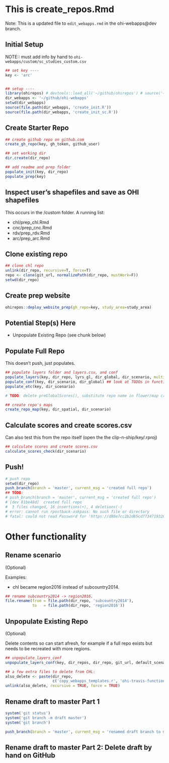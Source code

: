 # This is create_repos.Rmd
Note: This is a updated file to `edit_webapps.rmd` in the ohi-webapps@dev branch. 


## Initial Setup
NOTE:: must add info by hand to `ohi-webapps/custom/sc_studies_custom.csv`
```r
## set key ----
key <- 'arc' 


## setup ----
library(ohirepos) # devtools::load_all('~/github/ohirepos') # source('~/github/ohi-webapps/_source_and_load.r')
dir_webapps <- '~/github/ohi-webapps'
setwd(dir_webapps)
source(file.path(dir_webapps, 'create_init.R'))
source(file.path(dir_webapps, 'create_init_sc.R'))
```


## Create Starter Repo
```r
## create github repo on github.com
create_gh_repo(key, gh_token, github_user)

## set working dir
dir.create(dir_repo)

## add readme and prep folder
populate_init(key, dir_repo)
populate_prep(key)
```

## Inspect user's shapefiles and save as OHI shapefiles
This occurs in the /custom folder. A running list: 

- chl/prep_chl.Rmd
- cnc/prep_cnc.Rmd
- rdv/prep_rdv.Rmd
- arc/prep_arc.Rmd


## Clone existing repo
```r
## clone chl repo
unlink(dir_repo, recursive=T, force=T)
repo <- clone(git_url, normalizePath(dir_repo, mustWork=F))
setwd(dir_repo)
```

## Create prep website

```r

ohirepos::deploy_website_prep(gh_repo=key, study_area=study_area)

```


## Potential Step(s) Here
- Unpopulate Existing Repo (see chunk below)


## Populate Full Repo
This doesn't push, just populates.
```r
## populate layers folder and layers.csv, and conf
populate_layers(key, dir_repo, lyrs_gl, dir_global, dir_scenario, multi_nation = FALSE)
populate_conf(key, dir_scenario, dir_global) ## look at TODOs in functions.r
populate_etc(key, dir_scenario)

# TODO: delete preGlobalScores(), substitute repo name in flower/map creation

## create repo's maps
create_repo_map(key, dir_spatial, dir_scenario) 
```


## Calculate scores and create scores.csv
Can also test this from the repo itself (open the the clip-n-ship/key/.rproj)
```r
## calculate scores and create scores.csv
calculate_scores_check(dir_scenario)
```


## Push!
```r
# push repo
setwd(dir_repo)
push_branch(branch = 'master', current_msg = 'created full repo') 
## TODO: 
# push_branch(branch = 'master', current_msg = 'created full repo') 
# [dev 81be48d]  created full repo
#  3 files changed, 16 insertions(+), 4 deletions(-)
# error: cannot run rpostback-askpass: No such file or directory
# fatal: could not read Password for 'https://d80e7cc2b2d65cd77347193263ecaf3ae06873a5@github.com': Device not configured
```



# Other functionality

## Rename scenario
(Optional)

Examples: 

- chl became region2016 instead of subcountry2014.

```r
## rename subcountry2014 -> region2016. 
file.rename(from = file.path(dir_repo, 'subcountry2014'),
            to   = file.path(dir_repo, 'region2016'))
```

## Unpopulate Existing Repo
(Optional)

Delete contents so can start afresh, for example if a full repo exists but needs to be recreated with more regions.

```r
## unpopulate_layers_conf
unpopulate_layers_conf(key, dir_repos, dir_repo, git_url, default_scenario)

## a few extra files to delete from CHL: 
also_delete <- paste(dir_repo, 
                     c('copy_webapps_templates.r', 'ohi-travis-functions.R', 'travis-tool.sh'), sep = '/')
unlink(also_delete, recursive = TRUE, force = TRUE)
```


## Rename draft to master Part 1
```r
system('git status')
system('git branch -m draft master')
system('git branch')

push_branch(branch = 'master', current_msg = 'renamed draft branch to master branch') 
```

## Rename draft to master Part 2: Delete draft by hand on GitHub


